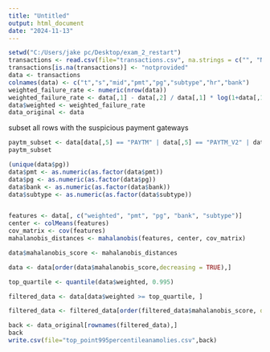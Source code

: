 ```yaml
---
title: "Untitled"
output: html_document
date: "2024-11-13"
---
```

```r
setwd("C:/Users/jake pc/Desktop/exam_2_restart")
transactions <- read.csv(file="transactions.csv", na.strings = c("", "NA"))
transactions[is.na(transactions)] <- "notprovided"
data <- transactions
colnames(data) <- c("t","s","mid","pmt","pg","subtype","hr","bank")
weighted_failure_rate <- numeric(nrow(data))
weighted_failure_rate <- data[,1] - data[,2] / data[,1] * log(1+data[,1])
data$weighted <- weighted_failure_rate
data_original <- data 
```

subset all rows with the suspicious payment gateways 
```r
paytm_subset <- data[data[,5] == "PAYTM" | data[,5] == "PAYTM_V2" | data[,5] == "PAYTM_UPI",]
paytm_subset
```





```r
(unique(data$pg))
data$pmt <- as.numeric(as.factor(data$pmt))
data$pg <- as.numeric(as.factor(data$pg))
data$bank <- as.numeric(as.factor(data$bank))
data$subtype <- as.numeric(as.factor(data$subtype))


features <- data[, c("weighted", "pmt", "pg", "bank", "subtype")]
center <- colMeans(features)
cov_matrix <- cov(features)
mahalanobis_distances <- mahalanobis(features, center, cov_matrix)

data$mahalanobis_score <- mahalanobis_distances

data <- data[order(data$mahalanobis_score,decreasing = TRUE),]

top_quartile <- quantile(data$weighted, 0.995)

filtered_data <- data[data$weighted >= top_quartile, ]

filtered_data <- filtered_data[order(filtered_data$mahalanobis_score, decreasing = TRUE), ]

back <- data_original[rownames(filtered_data),]
back
write.csv(file="top_point995percentileanamolies.csv",back)
```




